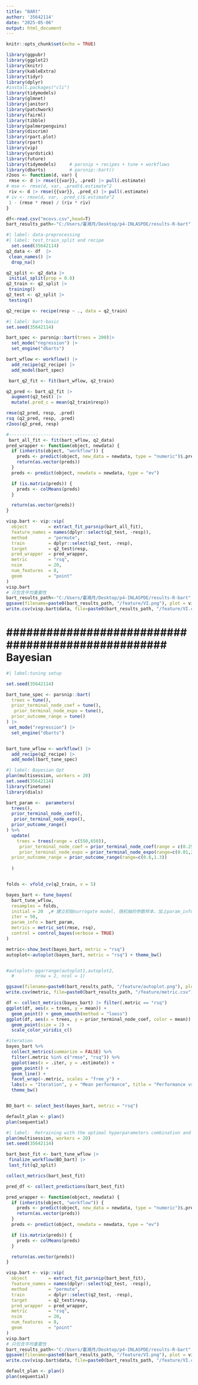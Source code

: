 ---
title: "BARt"
author: '35642114'
date: "2025-05-06"
output: html_document
---

```{r setup, include=FALSE}
knitr::opts_chunk$set(echo = TRUE)
```

```{r}
library(ggpubr)
library(ggplot2)
library(knitr)
library(kableExtra)
library(tidyr)
library(dplyr)
#install.packages("cli")
library(tidymodels)
library(glmnet)
library(janitor)
library(patchwork)
library(fairml)
library(tibble)
library(palmerpenguins)
library(discrim)
library(rpart.plot)
library(rpart)
library(vip)
library(yardstick)
library(future)
library(tidymodels)     # parsnip + recipes + tune + workflows
library(dbarts)         # parsnip::bart() 
r2oos <- function(d, var) {
 rmse <- d |> rmse({{var}}, .pred) |> pull(.estimate) 
# mse <- rmse(d, var, .pred)$.estimate^2
 riv <- d |> rmse({{var}}, .pred_c) |> pull(.estimate)
# iv <- rmse(d, var, .pred_c)$.estimate^2 
 1 - (rmse * rmse) / (riv * riv)
}

```

```{r}
df<-read.csv("mcovs.csv",head=T)
bart_results_path<-"C:/Users/霍湘月/Desktop/p4-INLASPDE/results-R-bart"
```

```{r}
#| label: data-preprocessing 
#| label: test_train_split and recipe
  set.seed(35642114)
q2_data <- df  |>
 clean_names() |>
  drop_na()

q2_split <- q2_data |> 
 initial_split(prop = 0.8)
q2_train <- q2_split |>
 training()
q2_test <- q2_split |>
 testing()

q2_recipe <- recipe(resp ~ ., data = q2_train) 

```

```{r}
#| label: bart-basic
set.seed(35642114)

bart_spec <- parsnip::bart(trees = 200)|>
  set_mode("regression") |>
  set_engine("dbarts")

bart_wflow <- workflow() |>
  add_recipe(q2_recipe) |>
  add_model(bart_spec)

 bart_q2_fit <- fit(bart_wflow, q2_train)

q2_pred <- bart_q2_fit |>
  augment(q2_test) |>
  mutate(.pred_c = mean(q2_train$resp))

rmse(q2_pred, resp, .pred)
rsq (q2_pred, resp, .pred)
r2oos(q2_pred, resp)

#----------------------------------
 bart_all_fit <- fit(bart_wflow, q2_data)
pred_wrapper <- function(object, newdata) {
  if (inherits(object, "workflow")) {
    preds <- predict(object, new_data = newdata, type = "numeric")$.pred
    return(as.vector(preds))
  }
  preds <- predict(object, newdata = newdata, type = "ev")

  if (is.matrix(preds)) {
    preds <- colMeans(preds)
  }

  return(as.vector(preds))
}

visp.bart <- vip::vip(
  object        = extract_fit_parsnip(bart_all_fit),  
  feature_names = names(dplyr::select(q2_test, -resp)),
  method        = "permute",
  train         = dplyr::select(q2_test, -resp),
  target        = q2_test$resp,
  pred_wrapper  = pred_wrapper,   
  metric        = "rsq",
  nsim          = 20,
  num_features  = 8,
  geom          = "point"
)
visp.bart
# 只包含平均重要性
bart_results_path<-"C:/Users/霍湘月/Desktop/p4-INLASPDE/results-R-bart"
ggsave(filename=paste0(bart_results_path, "/feature/VI.png"), plot = visp.bart, width = 6, height = 4, dpi = 300)
write.csv(visp.bart$data, file=paste0(bart_results_path, "/feature/VI.csv"))

```

# ################################################### Bayesian

```{r}
#| label:tuning setup

set.seed(35642114)

bart_tune_spec <- parsnip::bart(
  trees = tune(),
  prior_terminal_node_coef = tune(),
   prior_terminal_node_expo = tune(),
  prior_outcome_range = tune()
) |>
 set_mode("regression") |>
  set_engine("dbarts")


bart_tune_wflow <- workflow() |>
  add_recipe(q2_recipe) |>
  add_model(bart_tune_spec)

```

```{r}
#| label: Bayesian Opt
plan(multisession, workers = 20)
set.seed(35642114)
library(finetune)
library(dials)

bart_param <-  parameters(
  trees(),
  prior_terminal_node_coef(),
   prior_terminal_node_expo(),
  prior_outcome_range()
) %>%
  update(
    trees = trees(range = c(550,650)),
     prior_terminal_node_coef = prior_terminal_node_coef(range = c(0.25, 0.5)),
     prior_terminal_node_expo = prior_terminal_node_expo(range=c(0.01,2)),
  prior_outcome_range = prior_outcome_range(range=c(0.6,1.3))
    
  )


folds <- vfold_cv(q2_train, v = 5)

bayes_bart <- tune_bayes(
  bart_tune_wflow,
  resamples = folds,
  initial = 20  ,# 建立初始surrogate model, 随机抽的参数样本，加上param_info = svm_param指定在这个范围里面抽取
  iter = 50,  
  param_info = bart_param,     
  metrics = metric_set(rmse, rsq),
  control = control_bayes(verbose = TRUE)
)

metric<-show_best(bayes_bart, metric = "rsq")
autoplot<-autoplot(bayes_bart, metric = "rsq") + theme_bw()


#autoplot<-ggarrange(autoplot1,autoplot2,
  #        nrow = 2, ncol = 1)

ggsave(filename=paste0(bart_results_path, "/feature/autoplot.png"), plot = autoplot, width = 6, height = 6, dpi = 300)
write.csv(metric, file=paste0(bart_results_path, "/feature/metric.csv"))

df <- collect_metrics(bayes_bart) |> filter(.metric == "rsq")
ggplot(df, aes(x = trees, y = mean)) +
  geom_point() + geom_smooth(method = "loess")
ggplot(df, aes(x = trees, y = prior_terminal_node_coef, color = mean)) +
  geom_point(size = 2) +
  scale_color_viridis_c()

#iteration
bayes_bart %>%
  collect_metrics(summarize = FALSE) %>%
  filter(.metric %in% c("rmse", "rsq")) %>%
  ggplot(aes(x = .iter, y = .estimate)) +
  geom_point() +
  geom_line() +
  facet_wrap(~.metric, scales = "free_y") +
  labs(x = "Iteration", y = "Mean performance", title = "Performance vs Iteration") +
  theme_bw()


BO_bart <- select_best(bayes_bart, metric = "rsq")

default_plan <- plan()
plan(sequential)
```

```{r}
#| label:  Retraining with the optimal hyperparameters combination and VI
plan(multisession, workers = 20)
set.seed(35642114)

bart_best_fit <- bart_tune_wflow |>
 finalize_workflow(BO_bart) |>
 last_fit(q2_split)

collect_metrics(bart_best_fit) 

pred_df <- collect_predictions(bart_best_fit)

pred_wrapper <- function(object, newdata) {
  if (inherits(object, "workflow")) {
    preds <- predict(object, new_data = newdata, type = "numeric")$.pred
    return(as.vector(preds))
  }
  preds <- predict(object, newdata = newdata, type = "ev")

  if (is.matrix(preds)) {
    preds <- colMeans(preds)
  }

  return(as.vector(preds))
}

visp.bart <- vip::vip(
  object        = extract_fit_parsnip(bart_best_fit),  
  feature_names = names(dplyr::select(q2_test, -resp)),
  method        = "permute",
  train         = dplyr::select(q2_test, -resp),
  target        = q2_test$resp,
  pred_wrapper  = pred_wrapper,   
  metric        = "rsq",
  nsim          = 20,
  num_features  = 8,
  geom          = "point"
)
visp.bart
# 只包含平均重要性
bart_results_path<-"C:/Users/霍湘月/Desktop/p4-INLASPDE/results-R-bart"
ggsave(filename=paste0(bart_results_path, "/feature/VI.png"), plot = visp.bart, width = 6, height = 4, dpi = 300)
write.csv(visp.bart$data, file=paste0(bart_results_path, "/feature/VI.csv"))

default_plan <- plan()
plan(sequential)
```

